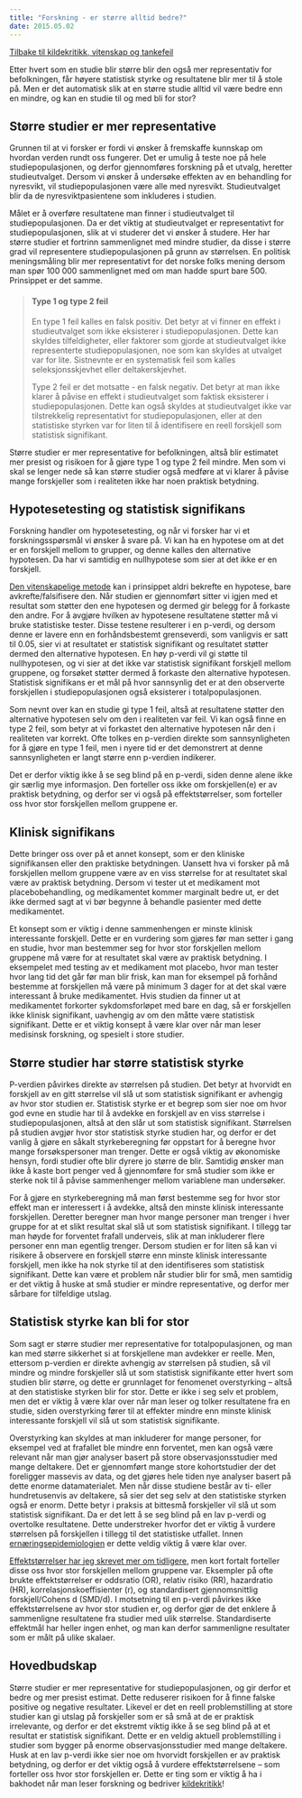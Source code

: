 ```yaml
---
title: "Forskning - er større alltid bedre?"
date: 2015.05.02
---
```


[Tilbake til kildekritikk, vitenskap og tankefeil](../../kildekritikk.qmd)

Etter hvert som en studie blir større blir den også mer representativ for befolkningen, får høyere statistisk styrke og resultatene blir mer til å stole på. Men er det automatisk slik at en større studie alltid vil være bedre enn en mindre, og kan en studie til og med bli for stor?

## Større studier er mer representative

Grunnen til at vi forsker er fordi vi ønsker å fremskaffe kunnskap om hvordan verden rundt oss fungerer. Det er umulig å teste noe på hele studiepopulasjonen, og derfor gjennomføres forskning på et utvalg, heretter studieutvalget. Dersom vi ønsker å undersøke effekten av en behandling for nyresvikt, vil studiepopulasjonen være alle med nyresvikt. Studieutvalget blir da de nyresviktpasientene som inkluderes i studien.

Målet er å overføre resultatene man finner i studieutvalget til studiepopulasjonen. Da er det viktig at studieutvalget er representativt for studiepopulasjonen, slik at vi studerer det vi ønsker å studere. Her har større studier et fortrinn sammenlignet med mindre studier, da disse i større grad vil representere studiepopulasjonen på grunn av størrelsen. En politisk meningsmåling blir mer representativt for det norske folks mening dersom man spør 100 000 sammenlignet med om man hadde spurt bare 500. Prinsippet er det samme.

> #### Type 1 og type 2 feil
>
> En type 1 feil kalles en falsk positiv. Det betyr at vi finner en effekt i studieutvalget som ikke eksisterer i studiepopulasjonen. Dette kan skyldes tilfeldigheter, eller faktorer som gjorde at studieutvalget ikke representerte studiepopulasjonen, noe som kan skyldes at utvalget var for lite. Sistnevnte er en systematisk feil som kalles seleksjonsskjevhet eller deltakerskjevhet.
>
> Type 2 feil er det motsatte - en falsk negativ. Det betyr at man ikke klarer å påvise en effekt i studieutvalget som faktisk eksisterer i studiepopulasjonen. Dette kan også skyldes at studieutvalget ikke var tilstrekkelig representativt for studiepopulasjonen, eller at den statistiske styrken var for liten til å identifisere en reell forskjell som statistisk signifikant.

Større studier er mer representative for befolkningen, altså blir estimatet mer presist og risikoen for å gjøre type 1 og type 2 feil mindre. Men som vi skal se lenger nede så kan større studier også medføre at vi klarer å påvise mange forskjeller som i realiteten ikke har noen praktisk betydning.

## Hypotesetesting og statistisk signifikans

Forskning handler om hypotesetesting, og når vi forsker har vi et forskningsspørsmål vi ønsker å svare på. Vi kan ha en hypotese om at det er en forskjell mellom to grupper, og denne kalles den alternative hypotesen. Da har vi samtidig en nullhypotese som sier at det ikke er en forskjell.

[Den vitenskapelige metode](vitenskapelig-metode.qmd) kan i prinsippet aldri bekrefte en hypotese, bare avkrefte/falsifisere den. Når studien er gjennomført sitter vi igjen med et resultat som støtter den ene hypotesen og dermed gir belegg for å forkaste den andre. For å avgjøre hvilken av hypotesene resultatene støtter må vi bruke statistiske tester. Disse testene resulterer i en p-verdi, og dersom denne er lavere enn en forhåndsbestemt grenseverdi, som vanligvis er satt til 0.05, sier vi at resultatet er statistisk signifikant og resultatet støtter dermed den alternative hypotesen. En høy p-verdi vil gi støtte til nullhypotesen, og vi sier at det ikke var statistisk signifikant forskjell mellom gruppene, og forsøket støtter dermed å forkaste den alternative hypotesen. Statistisk signifikans er et mål på hvor sannsynlig det er at den observerte forskjellen i studiepopulasjonen også eksisterer i totalpopulasjonen.

Som nevnt over kan en studie gi type 1 feil, altså at resultatene støtter den alternative hypotesen selv om den i realiteten var feil. Vi kan også finne en type 2 feil, som betyr at vi forkastet den alternative hypotesen når den i realiteten var korrekt. Ofte tolkes en p-verdien direkte som sannsynligheten for å gjøre en type 1 feil, men i nyere tid er det demonstrert at denne sannsynligheten er langt større enn p-verdien indikerer.

Det er derfor viktig ikke å se seg blind på en p-verdi, siden denne alene ikke gir særlig mye informasjon. Den forteller oss ikke om forskjellen(e) er av praktisk betydning, og derfor ser vi også på effektstørrelser, som forteller oss hvor stor forskjellen mellom gruppene er.

## Klinisk signifikans

Dette bringer oss over på et annet konsept, som er den kliniske signifikansen eller den praktiske betydningen. Uansett hva vi forsker på må forskjellen mellom gruppene være av en viss størrelse for at resultatet skal være av praktisk betydning. Dersom vi tester ut et medikament mot placebobehandling, og medikamentet kommer marginalt bedre ut, er det ikke dermed sagt at vi bør begynne å behandle pasienter med dette medikamentet.

Et konsept som er viktig i denne sammenhengen er minste klinisk interessante forskjell. Dette er en vurdering som gjøres før man setter i gang en studie, hvor man bestemmer seg for hvor stor forskjellen mellom gruppene må være for at resultatet skal være av praktisk betydning. I eksempelet med testing av et medikament mot placebo, hvor man tester hvor lang tid det går før man blir frisk, kan man for eksempel på forhånd bestemme at forskjellen må være på minimum 3 dager for at det skal være interessant å bruke medikamentet. Hvis studien da finner ut at medikamentet forkorter sykdomsforløpet med bare en dag, så er forskjellen ikke klinisk signifikant, uavhengig av om den måtte være statistisk signifikant. Dette er et viktig konsept å være klar over når man leser medisinsk forskning, og spesielt i store studier.

## Større studier har større statistisk styrke

P-verdien påvirkes direkte av størrelsen på studien. Det betyr at hvorvidt en forskjell av en gitt størrelse vil slå ut som statistisk signifikant er avhengig av hvor stor studien er. Statistisk styrke er et begrep som sier noe om hvor god evne en studie har til å avdekke en forskjell av en viss størrelse i studiepopulasjonen, altså at den slår ut som statistisk signifikant. Størrelsen på studien avgjør hvor stor statistisk styrke studien har, og derfor er det vanlig å gjøre en såkalt styrkeberegning før oppstart for å beregne hvor mange forsøkspersoner man trenger. Dette er også viktig av økonomiske hensyn, fordi studier ofte blir dyrere jo større de blir. Samtidig ønsker man ikke å kaste bort penger ved å gjennomføre for små studier som ikke er sterke nok til å påvise sammenhenger mellom variablene man undersøker.

For å gjøre en styrkeberegning må man først bestemme seg for hvor stor effekt man er interessert i å avdekke, altså den minste klinisk interessante forskjellen. Deretter beregner man hvor mange personer man trenger i hver gruppe for at et slikt resultat skal slå ut som statistisk signifikant. I tillegg tar man høyde for forventet frafall underveis, slik at man inkluderer flere personer enn man egentlig trenger. Dersom studien er for liten så kan vi risikere å observere en forskjell større enn minste klinisk interessante forskjell, men ikke ha nok styrke til at den identifiseres som statistisk signifikant. Dette kan være et problem når studier blir for små, men samtidig er det viktig å huske at små studier er mindre representative, og derfor mer sårbare for tilfeldige utslag.

## Statistisk styrke kan bli for stor

Som sagt er større studier mer representative for totalpopulasjonen, og man kan med større sikkerhet si at forskjellene man avdekker er reelle. Men, ettersom p-verdien er direkte avhengig av størrelsen på studien, så vil mindre og mindre forskjeller slå ut som statistisk signifikante etter hvert som studien blir større, og dette er grunnlaget for fenomenet overstyrking – altså at den statistiske styrken blir for stor. Dette er ikke i seg selv et problem, men det er viktig å være klar over når man leser og tolker resultatene fra en studie, siden overstyrking fører til at effekter mindre enn minste klinisk interessante forskjell vil slå ut som statistisk signifikante.

Overstyrking kan skyldes at man inkluderer for mange personer, for eksempel ved at frafallet ble mindre enn forventet, men kan også være relevant når man gjør analyser basert på store observasjonsstudier med mange deltakere. Det er gjennomført mange store kohortstudier der det foreligger massevis av data, og det gjøres hele tiden nye analyser basert på dette enorme datamaterialet. Men når disse studiene består av ti- eller hundretusenvis av deltakere, så sier det seg selv at den statistiske styrken også er enorm. Dette betyr i praksis at bittesmå forskjeller vil slå ut som statistisk signifikant. Da er det lett å se seg blind på en lav p-verdi og overtolke resultatene. Dette understreker hvorfor det er viktig å vurdere størrelsen på forskjellen i tillegg til det statistiske utfallet. Innen [ernæringsepidemiologien](ernaeringsepidemiologi.qmd) er dette veldig viktig å være klar over.

[Effektstørrelser har jeg skrevet mer om tidligere](signifikans.qmd), men kort fortalt forteller disse oss hvor stor forskjellen mellom gruppene var. Eksempler på ofte brukte effektstørrelser er oddsratio (OR), relativ risiko (RR), hazardratio (HR), korrelasjonskoeffisienter (r), og standardisert gjennomsnittlig forskjell/Cohens d (SMD/d). I motsetning til en p-verdi påvirkes ikke effektstørrelsene av hvor stor studien er, og derfor gjør de det enklere å sammenligne resultatene fra studier med ulik størrelse. Standardiserte effektmål har heller ingen enhet, og man kan derfor sammenligne resultater som er målt på ulike skalaer.

## Hovedbudskap

Større studier er mer representative for studiepopulasjonen, og gir derfor et bedre og mer presist estimat. Dette reduserer risikoen for å finne falske positive og negative resultater. Likevel er det en reell problemstilling at store studier kan gi utslag på forskjeller som er så små at de er praktisk irrelevante, og derfor er det ekstremt viktig ikke å se seg blind på at et resultat er statistisk signifikant. Dette er en veldig aktuell problemstilling i studier som bygger på enorme observasjonsstudier med mange deltakere. Husk at en lav p-verdi ikke sier noe om hvorvidt forskjellen er av praktisk betydning, og derfor er det viktig også å vurdere effektstørrelsene – som forteller oss hvor stor forskjellen er. Dette er ting som er viktig å ha i bakhodet når man leser forskning og bedriver [kildekritikk](../../kildekritikk.qmd)!
